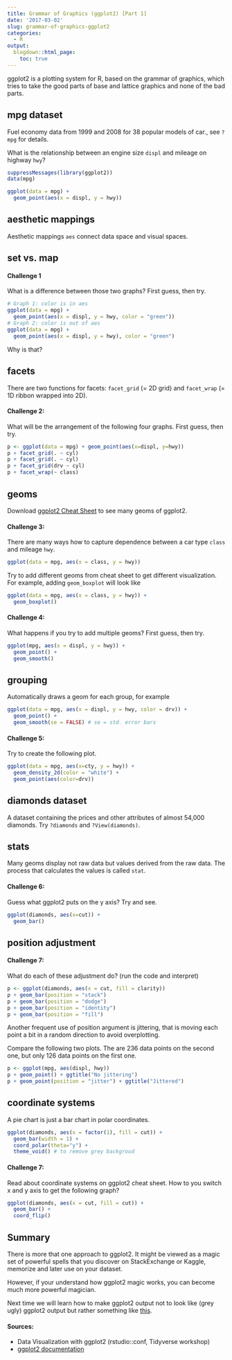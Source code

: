```yaml
---
title: Grammar of Graphics (ggplot2) [Part 1]
date: '2017-03-02'
slug: grammar-of-graphics-ggplot2
categories:
  - R
output:
  blogdown::html_page:
    toc: true  
---
```


ggplot2 is a plotting system for R, based on the grammar of graphics, which tries to take the good parts of base and lattice graphics and none of the bad parts.

## mpg dataset

Fuel economy data from 1999 and 2008 for 38 popular models of car., see `?mpg` for details.

What is the relationship between an engine size `displ` and mileage on highway `hwy`?

```r
suppressMessages(library(ggplot2)) 
data(mpg)
```


```r
ggplot(data = mpg) +
  geom_point(aes(x = displ, y = hwy))
```

## aesthetic mappings 

Aesthetic mappings `aes` connect data space and visual spaces. 

## set vs. map

#### Challenge 1

What is a difference between those two graphs? First guess, then try.

```r
# Graph 1: color is in aes
ggplot(data = mpg) + 
  geom_point(aes(x = displ, y = hwy, color = "green"))
# Graph 2: color is out of aes
ggplot(data = mpg) + 
  geom_point(aes(x = displ, y = hwy), color = "green")
```

Why is that?

## facets

There are two functions for facets: `facet_grid` (= 2D grid) and `facet_wrap` (= 1D ribbon wrapped into 2D).

#### Challenge  2:

What will be the arrangement of the following four graphs. First guess, then try.

```r
p <- ggplot(data = mpg) + geom_point(aes(x=displ, y=hwy))
p + facet_grid(. ~ cyl)
p + facet_grid(. ~ cyl)
p + facet_grid(drv ~ cyl)
p + facet_wrap(~ class)
```

## geoms

Download [ggplot2 Cheat Sheet](https://www.rstudio.com/wp-content/uploads/2016/11/ggplot2-cheatsheet-2.1.pdf) to see many geoms of ggplot2.

#### Challenge  3:

There are many ways how to capture dependence between a car type `class` and mileage `hwy`.

```r
ggplot(data = mpg, aes(x = class, y = hwy))
```

Try to add different geoms from cheat sheet to get different visualization. For example, adding `geom_boxplot` will look like

```r
ggplot(data = mpg, aes(x = class, y = hwy)) +
  geom_boxplot()
```

#### Challenge  4:

What happens if you try to add multiple geoms? First guess, then try.

```r
ggplot(mpg, aes(x = displ, y = hwy)) +
  geom_point() +
  geom_smooth()
```

## grouping

Automatically draws a geom for each group, for example

```r
ggplot(data = mpg, aes(x = displ, y = hwy, color = drv)) +
  geom_point() +
  geom_smooth(se = FALSE) # se = std. error bars
```

#### Challenge  5:

Try to create the following plot.

```r
ggplot(data = mpg, aes(x=cty, y = hwy)) +
  geom_density_2d(color = "white") +
  geom_point(aes(color=drv))
```

## diamonds dataset

A dataset containing the prices and other attributes of almost 54,000 diamonds. Try `?diamonds` and `?View(diamonds)`.

## stats

Many geoms display not raw data but values derived from the raw data. The process that calculates the values is called `stat`.

#### Challenge  6:

Guess what ggplot2 puts on the y axis? Try and see.

```r
ggplot(diamonds, aes(x=cut)) +
  geom_bar()
```

## position adjustment

#### Challenge  7:

What do each of these adjustment do? (run the code and interpret)

```r
p <- ggplot(diamonds, aes(x = cut, fill = clarity))
p + geom_bar(position = "stack")
p + geom_bar(position = "dodge")
p + geom_bar(position = "identity")
p + geom_bar(position = "fill")
```

Another frequent use of position argument is jittering, that is moving each point a bit in a random direction to avoid overplotting.

Compare the following two plots. The are 236 data points on the second one, but only 126 data points on the first one.

```r
p <- ggplot(mpg, aes(displ, hwy))
p + geom_point() + ggtitle("No jittering")
p + geom_point(position = "jitter") + ggtitle("Jittered")
```

## coordinate systems

A pie chart is just a bar chart in polar coordinates.

```r
ggplot(diamonds, aes(x = factor(1), fill = cut)) +
  geom_bar(width = 1) +
  coord_polar(theta="y") + 
  theme_void() # to remove grey backgroud
```

#### Challenge  7:

Read about coordinate systems on ggplot2 cheat sheet. How to you switch x and y axis to get the following graph?

```r
ggplot(diamonds, aes(x = cut, fill = cut)) +
  geom_bar() +
  coord_flip()
```

## Summary

There is more that one approach to ggplot2. It might be viewed as a magic set of powerful spells that you discover on StackExchange or Kaggle, memorize and later use on your dataset.

However, if your understand how ggplot2 magic works, you can become much more powerful magician. 

Next time we will learn how to make ggplot2 output not to look like (grey ugly) ggplot2 output but rather something like [this](https://www.kaggle.com/juliasilge/d/stackoverflow/stacklite/weekends-and-weekdays). 

#### Sources:

* Data Visualization with ggplot2 (rstudio::conf, Tidyverse workshop)
* [ggplot2 documentation](http://ggplot2.org/)